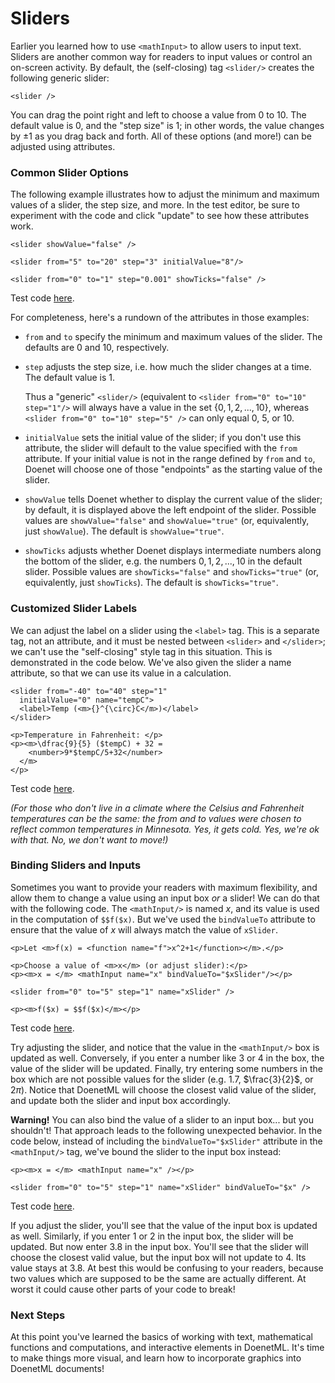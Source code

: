 
# Sliders

Earlier you learned how to use `<mathInput>` to allow users to input text. Sliders are another common way for readers to input values or control an on-screen activity. By default, the (self-closing) tag `<slider/>` creates the following generic slider:

```doenet-example
<slider />
```

You can drag the point right and left to choose a value from 0 to 10. The default value is 0, and the "step size" is 1; in other words, the value changes by $\pm 1$ as you drag back and forth. All of these options (and more!) can be adjusted using attributes.

### Common Slider Options

The following example illustrates how to adjust the minimum and maximum values of a slider, the step size, and more. In the test editor, be sure to experiment with the code and click "update" to see how these attributes work.

```doenet
<slider showValue="false" />

<slider from="5" to="20" step="3" initialValue="8"/>

<slider from="0" to="1" step="0.001" showTicks="false" />
```
Test code [here](https://www.doenet.org/portfolioeditor/_J1J2N530LyIvVWx64xB8V/_AgzWwqGV6Yy9DfqMyGlFm).

For completeness, here's a rundown of the attributes in those examples:

* `from` and `to` specify the minimum and maximum values of the slider. The defaults are 0 and 10, respectively.

* `step` adjusts the step size, i.e. how much the slider changes at a time. The default value is 1.
  
    Thus a "generic" `<slider/>` (equivalent to `<slider from="0" to="10" step="1"/>` will always have a value in the set $\{0,1,2,...,10\}$, whereas `<slider from="0" to="10" step="5" />` can only equal $0$, $5$, or $10$.

* `initialValue` sets the initial value of the slider; if you don't use this attribute, the slider will default to the value specified with the `from` attribute. If your initial value is not in the range defined by `from` and `to`, Doenet will choose one of those "endpoints" as the starting value of the slider.

* `showValue` tells Doenet whether to display the current value of the slider; by default, it is displayed above the left endpoint of the slider. Possible values are `showValue="false"` and `showValue="true"` (or, equivalently, just `showValue`). The default is `showValue="true"`.

* `showTicks` adjusts whether Doenet displays intermediate numbers along the bottom of the slider, e.g. the numbers $0, 1, 2, ..., 10$ in the default slider. Possible values are `showTicks="false"` and `showTicks="true"` (or, equivalently, just `showTicks`). The default is `showTicks="true"`.

### Customized Slider Labels
We can adjust the label on a slider using the `<label>` tag. This is a separate tag, not an attribute, and it must be nested between `<slider>` and `</slider>`; we can't use the "self-closing" style tag in this situation. This is demonstrated in the code below. We've also given the slider a name attribute, so that we can use its value in a calculation.

```doenet
<slider from="-40" to="40" step="1" 
  initialValue="0" name="tempC">
  <label>Temp (<m>{}^{\circ}C</m>)</label>
</slider>

<p>Temperature in Fahrenheit: </p>
<p><m>\dfrac{9}{5} ($tempC) + 32 = 
    <number>9*$tempC/5+32</number>
  </m>
</p>
```
Test code [here](https://www.doenet.org/portfolioeditor/_J1J2N530LyIvVWx64xB8V/_AgzWwqGV6Yy9DfqMyGlFm).

*(For those who don't live in a climate where the Celsius and Fahrenheit temperatures can be the same: the from and to values were chosen to reflect common temperatures in Minnesota. Yes, it gets cold. Yes, we're ok with that. No, we don't want to move!)*

### Binding Sliders and Inputs
Sometimes you want to provide your readers with maximum flexibility, and allow them to change a value using an input box *or* a slider! We can do that with the following code. The `<mathInput/>` is named $x$, and its value is used in the computation of `$$f($x)`. But we've used the `bindValueTo` attribute to ensure that the value of $x$ will always match the value of `xSlider`.

```doenet
<p>Let <m>f(x) = <function name="f">x^2+1</function></m>.</p>

<p>Choose a value of <m>x</m> (or adjust slider):</p>
<p><m>x = </m> <mathInput name="x" bindValueTo="$xSlider"/></p>

<slider from="0" to="5" step="1" name="xSlider" /> 

<p><m>f($x) = $$f($x)</m></p>
```
Test code [here](https://www.doenet.org/portfolioeditor/_J1J2N530LyIvVWx64xB8V/_AgzWwqGV6Yy9DfqMyGlFm).

Try adjusting the slider, and notice that the value in the `<mathInput/>` box is updated as well. Conversely, if you enter a number like $3$ or $4$ in the box, the value of the slider will be updated. Finally, try entering some numbers in the box which are not possible values for the slider (e.g. $1.7$, $\frac{3}{2}$, or $2 \pi$). Notice that DoenetML will choose the closest valid value of the slider, and update both the slider and input box accordingly.

**Warning!** You can also bind the value of a slider to an input box... but you shouldn't! That approach leads to the following unexpected behavior. In the code below, instead of including the `bindValueTo="$xSlider"` attribute in the `<mathInput/>` tag, we've bound the slider to the input box instead:

```doenet
<p><m>x = </m> <mathInput name="x" /></p>

<slider from="0" to="5" step="1" name="xSlider" bindValueTo="$x" /> 
```
Test code [here](https://www.doenet.org/portfolioeditor/_J1J2N530LyIvVWx64xB8V/_AgzWwqGV6Yy9DfqMyGlFm).

If you adjust the slider, you'll see that the value of the input box is updated as well. Similarly, if you enter $1$ or $2$ in the input box, the slider will be updated. But now enter $3.8$ in the input box. You'll see that the slider will choose the closest valid value, but the input box will not update to $4$. Its value stays at $3.8$. At best this would be confusing to your readers, because two values which are supposed to be the same are actually different. At worst it could cause other parts of your code to break!

### Next Steps
At this point you've learned the basics of working with text, mathematical functions and computations, and interactive elements in DoenetML. It's time to make things more visual, and learn how to incorporate graphics into DoenetML documents!